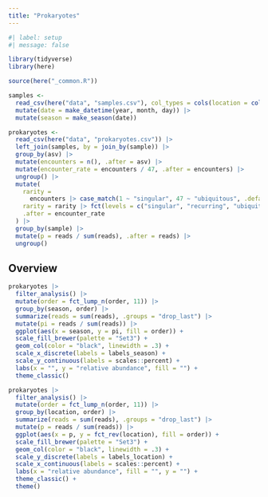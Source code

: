```yaml
---
title: "Prokaryotes"
---
```


```r
#| label: setup
#| message: false

library(tidyverse)
library(here)

source(here("_common.R"))

samples <- 
  read_csv(here("data", "samples.csv"), col_types = cols(location = col_factor(levels = locations))) |>
  mutate(date = make_datetime(year, month, day)) |> 
  mutate(season = make_season(date))

prokaryotes <- 
  read_csv(here("data", "prokaryotes.csv")) |> 
  left_join(samples, by = join_by(sample)) |> 
  group_by(asv) |> 
  mutate(encounters = n(), .after = asv) |> 
  mutate(encounter_rate = encounters / 47, .after = encounters) |> 
  ungroup() |> 
  mutate(
    rarity = 
      encounters |> case_match(1 ~ "singular", 47 ~ "ubiquitous", .default = "recurring"),
    rarity = rarity |> fct(levels = c("singular", "recurring", "ubiquitous")),
    .after = encounter_rate
  ) |> 
  group_by(sample) |> 
  mutate(p = reads / sum(reads), .after = reads) |> 
  ungroup()
```

## Overview

```r
prokaryotes |> 
  filter_analysis() |> 
  mutate(order = fct_lump_n(order, 11)) |> 
  group_by(season, order) |> 
  summarize(reads = sum(reads), .groups = "drop_last") |> 
  mutate(pi = reads / sum(reads)) |> 
  ggplot(aes(x = season, y = pi, fill = order)) +
  scale_fill_brewer(palette = "Set3") +
  geom_col(color = "black", linewidth = .3) +
  scale_x_discrete(labels = labels_season) +
  scale_y_continuous(labels = scales::percent) +
  labs(x = "", y = "relative abundance", fill = "") +
  theme_classic()
```

```r
prokaryotes |> 
  filter_analysis() |> 
  mutate(order = fct_lump_n(order, 11)) |> 
  group_by(location, order) |> 
  summarize(reads = sum(reads), .groups = "drop_last") |> 
  mutate(p = reads / sum(reads)) |> 
  ggplot(aes(x = p, y = fct_rev(location), fill = order)) +
  scale_fill_brewer(palette = "Set3") +
  geom_col(color = "black", linewidth = .3) +
  scale_y_discrete(labels = labels_location) +
  scale_x_continuous(labels = scales::percent) +
  labs(x = "relative abundance", fill = "", y = "") +
  theme_classic() +
  theme()
```

